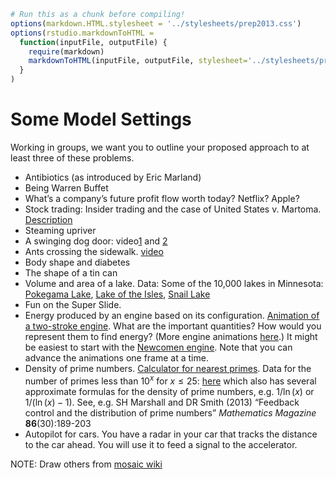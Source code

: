 ```r
# Run this as a chunk before compiling!
options(markdown.HTML.stylesheet = '../stylesheets/prep2013.css')
options(rstudio.markdownToHTML =
  function(inputFile, outputFile) {     
    require(markdown)
    markdownToHTML(inputFile, outputFile, stylesheet='../stylesheets/prep2013.css')  
  }
)
```
<script src="https://ajax.googleapis.com/ajax/libs/jquery/1.7.1/jquery.min.js"></script>
<script src="../javascripts/main.js"></script>

Some Model Settings
============================

Working in groups, we want you to outline your proposed approach to at least three of these problems.

* Antibiotics (as introduced by Eric Marland)
* Being Warren Buffet
* What's a company's future profit flow worth today?  Netflix?  Apple?
* Stock trading:  Insider trading and the case of United States v. Martoma. [Description](../Notes/ElanStockTrading/)
* Steaming upriver
* A swinging dog door: video[1](http://www.youtube.com/watch?v=I6Lt_ji-P2E&feature=youtu.be) and [2](http://youtu.be/T_dSf4vRMcU)
* Ants crossing the sidewalk.  [video](http://www.youtube.com/watch?v=-MTcHL_a31o&feature=youtu.be)
* Body shape and diabetes
* The shape of a tin can
* Volume and area of a lake.  Data: Some of the 10,000 lakes in Minnesota: [Pokegama Lake](../Resources/Pokegama_Lake_measured.pdf), [Lake of the Isles](../Resources/c0961010.pdf), [Snail Lake](../Resources/c0502010.pdf)
* Fun on the Super Slide.
* Energy produced by an engine based on its configuration.  [Animation of a two-stroke engine](http://www.animatedengines.com/twostroke.html).  What are the important quantities?  How would you represent them to find energy?  (More engine animations [here](http://www.animatedengines.com/).)  It might be easiest to start with the [Newcomen engine](http://www.animatedengines.com/newcomen.html).  Note that you can advance the animations one frame at a time.
* Density of prime numbers. [Calculator for nearest primes](http://easycalculation.com/prime-number.php). Data for the number of primes less than $10^x$ for $x\leq 25$: [here](http://primes.utm.edu/howmany.shtml) which also has several approximate formulas for the density of prime numbers, e.g. $1/\ln(x)$ or $1/(\ln(x)-1)$.  See, e.g. SH Marshall and DR Smith (2013) "Feedback control and the distribution of prime numbers" *Mathematics Magazine* **86**(30):189-203
* Autopilot for cars.  You have a radar in your car that tracks the distance to the car ahead.  You will use it to feed a signal to the accelerator.




NOTE: Draw others from [mosaic wiki](http://test.causeweb.org/wiki/mosaic/index.php/Pub116)